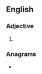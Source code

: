 ==English==

===Adjective===
{{head|en|adjective comparative form}}

# {{en-comparative of|crass}}

===Anagrams===
* {{anagrams|en|a=acerrss|scarers|scarres}}